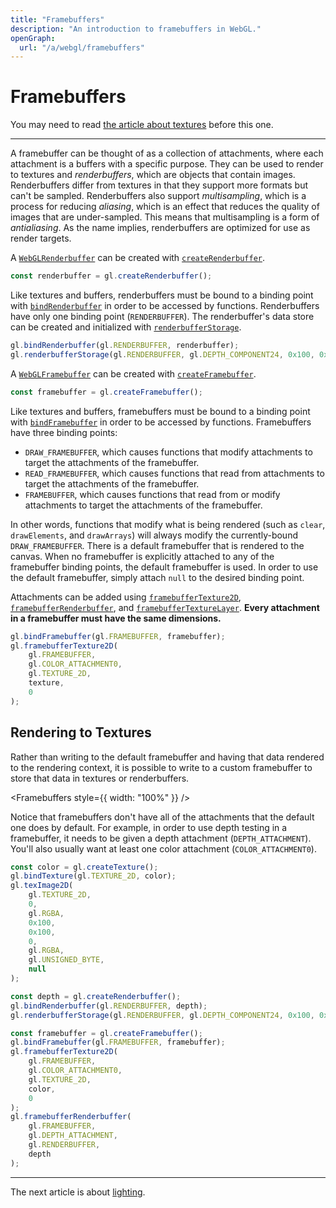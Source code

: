 ```yaml
---
title: "Framebuffers"
description: "An introduction to framebuffers in WebGL."
openGraph:
  url: "/a/webgl/framebuffers"
---
```



# Framebuffers

You may need to read [the article about textures](/a/webgl/textures) before this one.

---

A framebuffer can be thought of as a collection of attachments, where each attachment is a buffers with a specific purpose. They can be used to render to textures and _renderbuffers_, which are objects that contain images. Renderbuffers differ from textures in that they support more formats but can't be sampled. Renderbuffers also support _multisampling_, which is a process for reducing _aliasing_, which is an effect that reduces the quality of images that are under-sampled. This means that multisampling is a form of _antialiasing_. As the name implies, renderbuffers are optimized for use as render targets.

A [`WebGLRenderbuffer`](https://developer.mozilla.org/en-US/docs/Web/API/WebGLRenderbuffer) can be created with [`createRenderbuffer`](https://developer.mozilla.org/en-US/docs/Web/API/WebGLRenderingContext/createRenderbuffer).

```js
const renderbuffer = gl.createRenderbuffer();
```

Like textures and buffers, renderbuffers must be bound to a binding point with [`bindRenderbuffer`](https://developer.mozilla.org/en-US/docs/Web/API/WebGLRenderingContext/bindRenderbuffer) in order to be accessed by functions. Renderbuffers have only one binding point (`RENDERBUFFER`). The renderbuffer's data store can be created and initialized with [`renderbufferStorage`](https://developer.mozilla.org/en-US/docs/Web/API/WebGLRenderingContext/renderbufferStorage).

```js
gl.bindRenderbuffer(gl.RENDERBUFFER, renderbuffer);
gl.renderbufferStorage(gl.RENDERBUFFER, gl.DEPTH_COMPONENT24, 0x100, 0x100);
```

A [`WebGLFramebuffer`](https://developer.mozilla.org/en-US/docs/Web/API/WebGLFramebuffer) can be created with [`createFramebuffer`](https://developer.mozilla.org/en-US/docs/Web/API/WebGLRenderingContext/createFramebuffer).

```js
const framebuffer = gl.createFramebuffer();
```

Like textures and buffers, framebuffers must be bound to a binding point with [`bindFramebuffer`](https://developer.mozilla.org/en-US/docs/Web/API/WebGLRenderingContext/bindFramebuffer) in order to be accessed by functions. Framebuffers have three binding points:

- `DRAW_FRAMEBUFFER`, which causes functions that modify attachments to target the attachments of the framebuffer.
- `READ_FRAMEBUFFER`, which causes functions that read from attachments to target the attachments of the framebuffer.
- `FRAMEBUFFER`, which causes functions that read from or modify attachments to target the attachments of the framebuffer.

In other words, functions that modify what is being rendered (such as `clear`, `drawElements`, and `drawArrays`) will always modify the currently-bound `DRAW_FRAMEBUFFER`. There is a default framebuffer that is rendered to the canvas. When no framebuffer is explicitly attached to any of the framebuffer binding points, the default framebuffer is used. In order to use the default framebuffer, simply attach `null` to the desired binding point.

Attachments can be added using [`framebufferTexture2D`](https://developer.mozilla.org/en-US/docs/Web/API/WebGLRenderingContext/framebufferTexture2D), [`framebufferRenderbuffer`](https://developer.mozilla.org/en-US/docs/Web/API/WebGLRenderingContext/framebufferRenderbuffer), and [`framebufferTextureLayer`](https://developer.mozilla.org/en-US/docs/Web/API/WebGL2RenderingContext/framebufferTextureLayer). **Every attachment in a framebuffer must have the same dimensions.**

```js
gl.bindFramebuffer(gl.FRAMEBUFFER, framebuffer);
gl.framebufferTexture2D(
	gl.FRAMEBUFFER,
	gl.COLOR_ATTACHMENT0,
	gl.TEXTURE_2D,
	texture,
	0
);
```

## Rendering to Textures

Rather than writing to the default framebuffer and having that data rendered to the rendering context, it is possible to write to a custom framebuffer to store that data in textures or renderbuffers.

<Framebuffers style={{ width: "100%" }} />

Notice that framebuffers don't have all of the attachments that the default one does by default. For example, in order to use depth testing in a framebuffer, it needs to be given a depth attachment (`DEPTH_ATTACHMENT`). You'll also usually want at least one color attachment (`COLOR_ATTACHMENT0`).

```js
const color = gl.createTexture();
gl.bindTexture(gl.TEXTURE_2D, color);
gl.texImage2D(
	gl.TEXTURE_2D,
	0,
	gl.RGBA,
	0x100,
	0x100,
	0,
	gl.RGBA,
	gl.UNSIGNED_BYTE,
	null
);

const depth = gl.createRenderbuffer();
gl.bindRenderbuffer(gl.RENDERBUFFER, depth);
gl.renderbufferStorage(gl.RENDERBUFFER, gl.DEPTH_COMPONENT24, 0x100, 0x100);

const framebuffer = gl.createFramebuffer();
gl.bindFramebuffer(gl.FRAMEBUFFER, framebuffer);
gl.framebufferTexture2D(
	gl.FRAMEBUFFER,
	gl.COLOR_ATTACHMENT0,
	gl.TEXTURE_2D,
	color,
	0
);
gl.framebufferRenderbuffer(
	gl.FRAMEBUFFER,
	gl.DEPTH_ATTACHMENT,
	gl.RENDERBUFFER,
	depth
);
```

---

The next article is about [lighting](/a/webgl/lighting).
